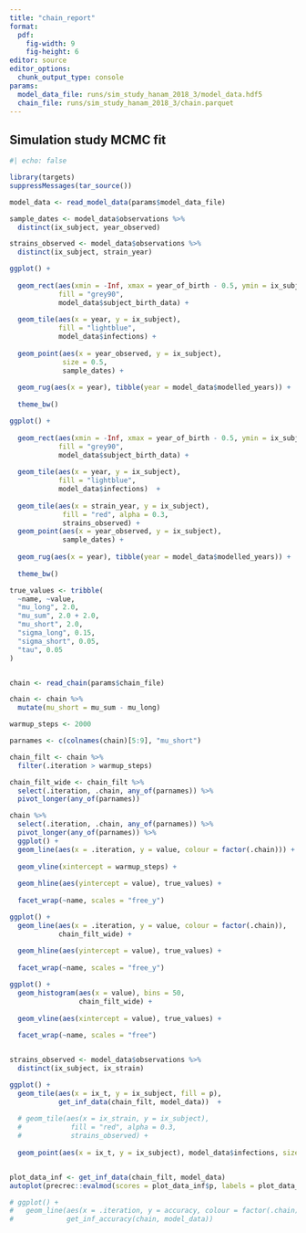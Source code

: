 ```yaml
---
title: "chain_report"
format: 
  pdf:
    fig-width: 9
    fig-height: 6
editor: source
editor_options: 
  chunk_output_type: console
params:
  model_data_file: runs/sim_study_hanam_2018_3/model_data.hdf5
  chain_file: runs/sim_study_hanam_2018_3/chain.parquet
---
```


## Simulation study MCMC fit

```r
#| echo: false

library(targets)
suppressMessages(tar_source())

model_data <- read_model_data(params$model_data_file)

```

```r
sample_dates <- model_data$observations %>%
  distinct(ix_subject, year_observed)

strains_observed <- model_data$observations %>%
  distinct(ix_subject, strain_year)

ggplot() +
  
  geom_rect(aes(xmin = -Inf, xmax = year_of_birth - 0.5, ymin = ix_subject - 0.5, ymax = ix_subject + 0.5),
            fill = "grey90",
            model_data$subject_birth_data) +
  
  geom_tile(aes(x = year, y = ix_subject),
            fill = "lightblue",
            model_data$infections) +
  
  geom_point(aes(x = year_observed, y = ix_subject),
             size = 0.5,
             sample_dates) +
  
  geom_rug(aes(x = year), tibble(year = model_data$modelled_years)) +
  
  theme_bw()

ggplot() +
  
  geom_rect(aes(xmin = -Inf, xmax = year_of_birth - 0.5, ymin = ix_subject - 0.5, ymax = ix_subject + 0.5),
            fill = "grey90",
            model_data$subject_birth_data) +
  
  geom_tile(aes(x = year, y = ix_subject),
            fill = "lightblue",
            model_data$infections)  +
  
  geom_tile(aes(x = strain_year, y = ix_subject),
             fill = "red", alpha = 0.3,
             strains_observed) +
  geom_point(aes(x = year_observed, y = ix_subject),
             sample_dates) +
  
  geom_rug(aes(x = year), tibble(year = model_data$modelled_years)) +
  
  theme_bw()
```

```r

true_values <- tribble(
  ~name, ~value,
  "mu_long", 2.0,
  "mu_sum", 2.0 + 2.0,
  "mu_short", 2.0,
  "sigma_long", 0.15,
  "sigma_short", 0.05,
  "tau", 0.05
)


chain <- read_chain(params$chain_file)

chain <- chain %>%
  mutate(mu_short = mu_sum - mu_long)

warmup_steps <- 2000

parnames <- c(colnames(chain)[5:9], "mu_short")

chain_filt <- chain %>%
  filter(.iteration > warmup_steps)

chain_filt_wide <- chain_filt %>% 
  select(.iteration, .chain, any_of(parnames)) %>%
  pivot_longer(any_of(parnames))

```

```r

chain %>%
  select(.iteration, .chain, any_of(parnames)) %>%
  pivot_longer(any_of(parnames)) %>%
  ggplot() +
  geom_line(aes(x = .iteration, y = value, colour = factor(.chain))) +
  
  geom_vline(xintercept = warmup_steps) +
  
  geom_hline(aes(yintercept = value), true_values) +
  
  facet_wrap(~name, scales = "free_y")

ggplot() +
  geom_line(aes(x = .iteration, y = value, colour = factor(.chain)),
            chain_filt_wide) +
  
  geom_hline(aes(yintercept = value), true_values) +
  
  facet_wrap(~name, scales = "free_y")

ggplot() +
  geom_histogram(aes(x = value), bins = 50,
                 chain_filt_wide) +
  
  geom_vline(aes(xintercept = value), true_values) +
  
  facet_wrap(~name, scales = "free")


strains_observed <- model_data$observations %>%
  distinct(ix_subject, ix_strain)

ggplot() +
  geom_tile(aes(x = ix_t, y = ix_subject, fill = p),
            get_inf_data(chain_filt, model_data))  +
  
  # geom_tile(aes(x = ix_strain, y = ix_subject),
  #            fill = "red", alpha = 0.3,
  #            strains_observed) +
  
  geom_point(aes(x = ix_t, y = ix_subject), model_data$infections, size = 0.5, colour = "red")


plot_data_inf <- get_inf_data(chain_filt, model_data)
autoplot(precrec::evalmod(scores = plot_data_inf$p, labels = plot_data_inf$inf), curvetype = "ROC")

# ggplot() +
#   geom_line(aes(x = .iteration, y = accuracy, colour = factor(.chain)),
#             get_inf_accuracy(chain, model_data))


```
